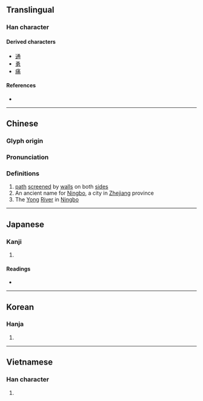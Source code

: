 {{also|角}}
{{character info/new}}
==Translingual==

===Han character===
{{Han char|rn=101|rad=用|as=02|sn=7|four=17227|canj=NIBQ|ids=⿱龴用}}

====Derived characters====
* [[通]]
* [[勇]]
* [[痛]]

====References====
* {{Han ref|kx=0756.030|dkj=21707|dj=1166.050|hdz=10053.180|uh=752C|ud=29996|bh=A869|bd=43113}}

----

==Chinese==
{{zh-forms}}

===Glyph origin===
{{Han etyl}}

===Pronunciation===
{{zh-pron
|m=yǒng,dòng
|c=jung2
|mn=ióng
|mc=y
|oc=y
|ma=
|cat=n,pn
}}

===Definitions===
{{zh-hanzi}}

# [[path]] [[screen]]ed by [[wall]]s on both [[side]]s
# An ancient name for [[Ningbo]], a city in [[Zhejiang]] province
# The [[Yong]] [[river|River]] in [[Ningbo]]

----

==Japanese==

===Kanji===
{{ja-kanji|grade=|rs=用02}}

# {{defn|lang=ja|sort=用02}}

====Readings====
* {{ja-readings|on=[[よう]] (yō)|kun=[[つね]] (tsune), [[つかう]] (tsukau), [[おどる]] (odoru)|nanori=}}

----

==Korean==

===Hanja===
{{ko-hanja|hangeul=용|eumhun=|rv=yong|mr=yong|y=yong}}

# {{defn|lang=ko|sort=用02}}

----

==Vietnamese==

===Han character===
{{vi-readings|rs=用02|hanviet=dũng}}

# {{defn|lang=vi|sort=用02}}

{{cln|vi|Han tu}}